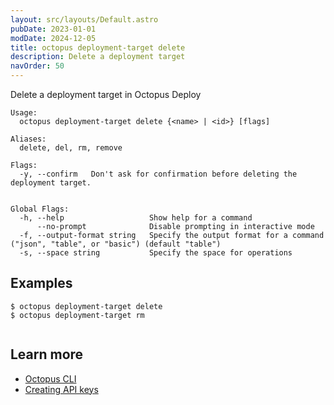 ```yaml
---
layout: src/layouts/Default.astro
pubDate: 2023-01-01
modDate: 2024-12-05
title: octopus deployment-target delete
description: Delete a deployment target
navOrder: 50
---
```


Delete a deployment target in Octopus Deploy

```
Usage:
  octopus deployment-target delete {<name> | <id>} [flags]

Aliases:
  delete, del, rm, remove

Flags:
  -y, --confirm   Don't ask for confirmation before deleting the deployment target.


Global Flags:
  -h, --help                   Show help for a command
      --no-prompt              Disable prompting in interactive mode
  -f, --output-format string   Specify the output format for a command ("json", "table", or "basic") (default "table")
  -s, --space string           Specify the space for operations

```

## Examples

<SamplesInstance />

```
$ octopus deployment-target delete
$ octopus deployment-target rm


```

## Learn more

- [Octopus CLI](/docs/octopus-rest-api/cli)
- [Creating API keys](/docs/octopus-rest-api/how-to-create-an-api-key)